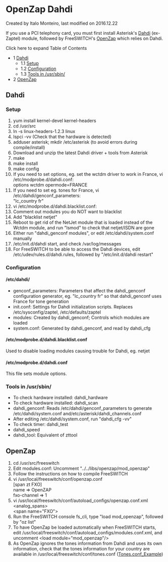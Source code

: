 
# OpenZap Dahdi 

 Created by  Italo Monteiro, last modified on 2016.12.22

If you use a PCI telephony card, you must first install Asterisk's [Dahdi](http://www.voip-info.org/wiki/view/DAHDI) (ex-Zaptel) module, followed by FreeSWITCH's [OpenZap](./index.mdx#--) which relies on Dahdi.

Click here to expand Table of Contents

* 1 [Dahdi](#openzap)  
   * 1.1 [Setup](#openzap)  
   * 1.2 [Configuration](#configuration)  
   * 1.3 [Tools in /usr/sbin/](#tools-in-usrsbin)
* 2 [OpenZap](#openzap)

## Dahdi

### Setup

1. yum install kernel-devel kernel-headers
2. cd /usr/src
3. ln -s linux-headers-1.2.3 linux
4. lspci -vv (Check that the hardware is detected)
5. adduser asterisk; mkdir /etc/asterisk (to avoid errors during compile/install)
6. Download and unzip the latest Dahdi driver + tools from Asterisk
7. make
8. make install
9. make config
10. If you need to set options, eg. set the wctdm driver to work in France, vi /etc/modprobe.d/dahdi.conf:  
options wctdm opermode=FRANCE
11. If you need to set eg. tones for France, vi /etc/dahdi/genconf\_parameters:  
"lc\_country fr"
12. vi /etc/modprobe.d/dahdi.blacklist.conf:  
   1. Comment out modules you do NOT want to blacklist  
   2. Add "blacklist netjet"
13. Reboot to get rid of the NetJet module that is loaded instead of the Wctdm module, and run "lsmod" to check that netjet/ISDN are gone
14. Either run "dahdi\_genconf modules", or edit /etc/dahdi/system.conf manually
15. /etc/init.d/dahdi start, and check /var/log/messages
16. For FreeSWITCH to be able to access the Dahdi devices, edit /etc/udev/rules.d/dahdi.rules, followed by "/etc/init.d/dahdi restart"

### Configuration

#### /etc/dahdi/

* genconf\_parameters: Parameters that affect the dahdi\_genconf configuration generator, eg. "lc\_country fr" so that dahdi\_genconf uses France for tone generation
* init.conf: Settings for Dahdi initialization scripts. Replaces /etc/sysconfig/zaptel, /etc/defaults/zaptel
* modules: Created by dahdi\_genconf; Controls which modules are loaded
* system.conf: Generated by dahdi\_genconf, and read by dahdi\_cfg

#### /etc/modprobe.d/dahdi.blacklist.conf

Used to disable loading modules causing trouble for Dahdi, eg. netjet

#### /etc/modprobe.d/dahdi.conf

This file sets module options.

### Tools in /usr/sbin/

* To check hardware installed: dahdi\_hardware
* To check hardware installed: dahdi\_scan
* dahdi\_genconf: Reads /etc/dahdi/genconf\_parameters to generate /etc/dahdi/system.conf and/etc/asterisk/dahdi\_channels.conf
* After editing /etc/dahdi/system.conf, run "dahdi\_cfg -vv"
* To check timer: dahdi\_test
* dahdi\_speed
* dahdi\_tool: Equivalent of zttool

## OpenZap

1. cd /usr/src/freeswitch
2. Edit modules.conf: Uncomment "../../libs/openzap/mod\_openzap"
3. Follow the instructions on how to compile FreeSWITCH
4. vi /usr/local/freeswitch/conf/openzap.conf  
\[span zt FXO\]  
name => OpenZAP  
fxo-channel => 1
5. vi /usr/local/freeswitch/conf/autoload\_configs/openzap.conf.xml  
&lt;analog\_spans>  
&lt;span name="FXO">
6. Run the FreeSWITCH console fs\_cli, type "load mod\_openzap", followed by "oz list"
7. To have OpenZap be loaded automatically when FreeSWITCH starts, edit /usr/local/freeswitch/conf/autoload\_configs/modules.conf.xml, and uncomment &lt;load module="mod\_openzap"/>
8. As OpenZap ignores the tones information from Dahdi and uses its own information, check that the tones information for your country are available in /usr/local/freeswitch/conf/tones.conf ([Tones.conf\_Example](../../Client-and-Developer-Interfaces/FreeTDM/Tones.conf-Examples_9634287.mdx#about))


